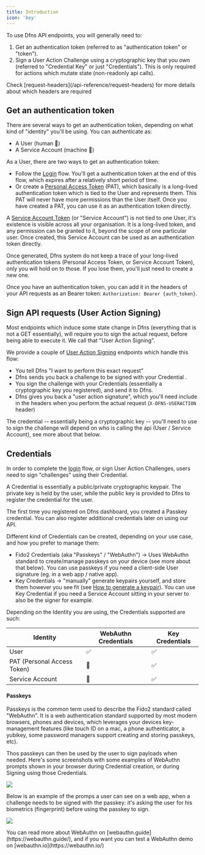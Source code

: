 ```yaml
---
title: Introduction
icon: 'key'
---
```


To use Dfns API endpoints, you will generally need to:

1. Get an authentication token (referred to as "authentication token" or "token").
2. Sign a User Action Challenge using a cryptographic key that you own (referred to "Credential Key" or just "Credentials"). This is only required for actions which mutate state (non-readonly api calls).

<Note>
Check [request-headers](/api-reference/request-headers) for more details about which headers are required
</Note>

## Get an authentication token

There are several ways to get an authentication token, depending on what kind of "identity" you'll be using. You can authenticate as:

* A User (human :man:)
* A Service Account (machine :robot:)

As a User, there are two ways to get an authentication token:

* Follow the [Login](/api-reference/auth/flows) flow. You'll get a authentication token at the end of this flow, which expires after a relatively short period of time.
* Or create a [Personal Access Token](/api-reference/auth/personal-access-tokens) (PAT), which basically is a long-lived authentication token which is tied to the User and represents them. This PAT will never have more permissions than the User itself. Once you have created a PAT, you can use it as an authentication token directly.

A [Service Account Token](/api-reference/auth/service-accounts) (or "Service Account") is not tied to one User, it's existence is visible across all your organisation. It is a long-lived token, and any permission can be granted to it, beyond the scope of one particular user. Once created, this Service Account can be used as an authentication token directly.

<Note>
Once generated, Dfns system do not keep a trace of your long-lived authentication tokens (Personal Access Token, or Service Account Token), only you will hold on to those. If you lose them, you'll just need to create a new one.
</Note>

Once you have an authentication token, you can add it in the headers of your API requests as an Bearer token: `Authorization: Bearer {auth_token}`.

## Sign API requests (User Action Signing)

Most endpoints which induce some state change in Dfns (everything that is not a GET essentially), will require you to sign the actual request, before being able to execute it. We call that "User Action Signing".

We provide a couple of [User Action Signing](/api-reference/signing-flows) endpoints which handle this flow:

* You tell Dfns "I want to perform this exact request"
* Dfns sends you back a challenge to be signed with your Credential .
* You sign the challenge with your Credentials (essentially a cryptographic key you registered), and send it to Dfns.
* Dfns gives you back a "user action signature", which you'll need include in the headers when you perform the actual request (`X-DFNS-USERACTION` header)

The credential -- essentially being a cryptographic key -- you'll need to use to sign the challenge will depend on who is calling the api (User / Service Account), see more about that below.

## Credentials

In order to complete the [login](/api-reference/auth) flow, or sign User Action Challenges, users need to sign "challenges" using their Credential.

A Credential is essentially a public/private cryptographic keypair. The private key is held by the user, while the public key is provided to Dfns to register the credential for the user.

The first time you registered on Dfns dashboard, you created a Passkey credential. You can also register additional credentials later on using our API.

Different kind of Credentials can be created, depending on your use case, and how you prefer to manage them:

* Fido2 Credentials (aka "Passkeys" / "WebAuthn") -> Uses WebAuthn standard to create/manage passkeys on your device (see more about that below). You can use passkeys if you need a client-side User signature (eg. in a web app / native app).
* Key Credentials -> "manually" generate keypairs yourself, and store them however you see fit (see [How to generate a keypair](/developers/guides/generate-a-key-pair)). You can use Key Credential if you need a Service Account sitting in your server to also be the signer for example.

Depending on the Identity you are using, the Credentials supported are such:

| Identity                    | WebAuthn Credentials | Key Credentials |
|-----------------------------|----------------------|-----------------|
| User                        | ✅                    | ✅               |
| PAT (Personal Access Token) | 🛑                   | ✅               |
| Service Account             | 🛑                   | ✅               |


#### Passkeys

Passkeys is the common term used to describe the Fido2 standard called "WebAuthn". It is a web authentication standard supported by most modern browsers, phones and devices, which leverages your devices key-management features (like touch ID on a mac, a phone authenticator, a yubikey, some password managers support creating and storing passkeys, etc).

Thos passkeys can then be used by the user to sign payloads when needed. Here's some screenshots with some examples of WebAuthn prompts shown in your browser during Credential creation, or during Signing using those Credentials.

![](https://3953120539-files.gitbook.io/~/files/v0/b/gitbook-x-prod.appspot.com/o/spaces%2FtnSPOZGQ2hBmgoVWX5H6%2Fuploads%2Fgit-blob-54add556211f11befd5047b874bbd9c5cb3d2ece%2Fimage%20\(1\).png?alt=media)

Below is an example of the promps a user can see on a web app, when a challenge needs to be signed with the passkey: it's asking the user for his biometrics (fingerprint) before using the passkey to sign.

![](https://3953120539-files.gitbook.io/~/files/v0/b/gitbook-x-prod.appspot.com/o/spaces%2FtnSPOZGQ2hBmgoVWX5H6%2Fuploads%2Fgit-blob-580cad85aaff8b8fb161334ae93d3f01d240dc35%2Fimage%20\(2\).png?alt=media)

<Note>
You can read more about WebAuthn on [webauthn.guide](https://webauthn.guide/), and if you want you can test a WebAuthn demo on [webauthn.io](https://webauthn.io/)
</Note>


